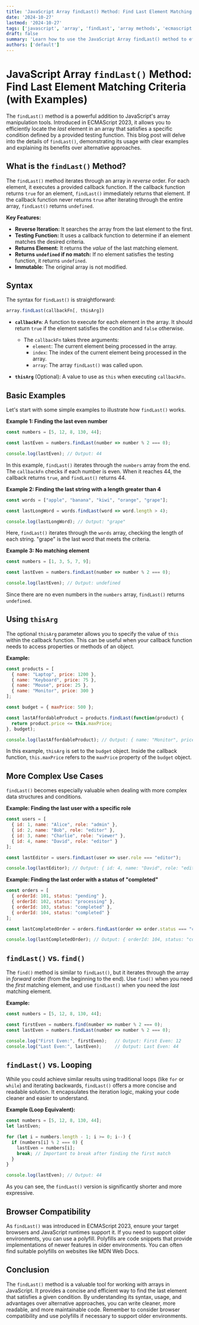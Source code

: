 ```yaml
---
title: 'JavaScript Array findLast() Method: Find Last Element Matching Criteria (with Examples)'
date: '2024-10-27'
lastmod: '2024-10-27'
tags: ['javascript', 'array', 'findLast', 'array methods', 'ecmascript', 'programming']
draft: false
summary: 'Learn how to use the JavaScript Array findLast() method to efficiently find the last element in an array that satisfies a provided testing function. Includes detailed examples and use cases.'
authors: ['default']
---
```


# JavaScript Array `findLast()` Method: Find Last Element Matching Criteria (with Examples)

The `findLast()` method is a powerful addition to JavaScript's array manipulation tools. Introduced in ECMAScript 2023, it allows you to efficiently locate the *last* element in an array that satisfies a specific condition defined by a provided testing function.  This blog post will delve into the details of `findLast()`, demonstrating its usage with clear examples and explaining its benefits over alternative approaches.

## What is the `findLast()` Method?

The `findLast()` method iterates through an array in *reverse* order.  For each element, it executes a provided callback function. If the callback function returns `true` for an element, `findLast()` immediately returns that element. If the callback function never returns `true` after iterating through the entire array, `findLast()` returns `undefined`.

**Key Features:**

*   **Reverse Iteration:**  It searches the array from the last element to the first.
*   **Testing Function:** It uses a callback function to determine if an element matches the desired criteria.
*   **Returns Element:** It returns the *value* of the last matching element.
*   **Returns `undefined` if no match:** If no element satisfies the testing function, it returns `undefined`.
*   **Immutable:** The original array is not modified.

## Syntax

The syntax for `findLast()` is straightforward:

```javascript
array.findLast(callbackFn[, thisArg])
```

*   **`callbackFn`**:  A function to execute for each element in the array.  It should return `true` if the element satisfies the condition and `false` otherwise.

    *   The `callbackFn` takes three arguments:
        *   `element`: The current element being processed in the array.
        *   `index`: The index of the current element being processed in the array.
        *   `array`: The array `findLast()` was called upon.
*   **`thisArg`** (Optional): A value to use as `this` when executing `callbackFn`.

## Basic Examples

Let's start with some simple examples to illustrate how `findLast()` works.

**Example 1: Finding the last even number**

```javascript
const numbers = [5, 12, 8, 130, 44];

const lastEven = numbers.findLast(number => number % 2 === 0);

console.log(lastEven); // Output: 44
```

In this example, `findLast()` iterates through the `numbers` array from the end. The `callbackFn` checks if each number is even. When it reaches 44, the callback returns `true`, and `findLast()` returns 44.

**Example 2: Finding the last string with a length greater than 4**

```javascript
const words = ["apple", "banana", "kiwi", "orange", "grape"];

const lastLongWord = words.findLast(word => word.length > 4);

console.log(lastLongWord); // Output: "grape"
```

Here, `findLast()` iterates through the `words` array, checking the length of each string. "grape" is the last word that meets the criteria.

**Example 3: No matching element**

```javascript
const numbers = [1, 3, 5, 7, 9];

const lastEven = numbers.findLast(number => number % 2 === 0);

console.log(lastEven); // Output: undefined
```

Since there are no even numbers in the `numbers` array, `findLast()` returns `undefined`.

## Using `thisArg`

The optional `thisArg` parameter allows you to specify the value of `this` within the callback function.  This can be useful when your callback function needs to access properties or methods of an object.

**Example:**

```javascript
const products = [
  { name: "Laptop", price: 1200 },
  { name: "Keyboard", price: 75 },
  { name: "Mouse", price: 25 },
  { name: "Monitor", price: 300 }
];

const budget = { maxPrice: 500 };

const lastAffordableProduct = products.findLast(function(product) {
  return product.price <= this.maxPrice;
}, budget);

console.log(lastAffordableProduct); // Output: { name: "Monitor", price: 300 }
```

In this example, `thisArg` is set to the `budget` object.  Inside the callback function, `this.maxPrice` refers to the `maxPrice` property of the `budget` object.

## More Complex Use Cases

`findLast()` becomes especially valuable when dealing with more complex data structures and conditions.

**Example: Finding the last user with a specific role**

```javascript
const users = [
  { id: 1, name: "Alice", role: "admin" },
  { id: 2, name: "Bob", role: "editor" },
  { id: 3, name: "Charlie", role: "viewer" },
  { id: 4, name: "David", role: "editor" }
];

const lastEditor = users.findLast(user => user.role === "editor");

console.log(lastEditor); // Output: { id: 4, name: "David", role: "editor" }
```

**Example: Finding the last order with a status of "completed"**

```javascript
const orders = [
  { orderId: 101, status: "pending" },
  { orderId: 102, status: "processing" },
  { orderId: 103, status: "completed" },
  { orderId: 104, status: "completed" }
];

const lastCompletedOrder = orders.findLast(order => order.status === "completed");

console.log(lastCompletedOrder); // Output: { orderId: 104, status: "completed" }
```

## `findLast()` vs. `find()`

The `find()` method is similar to `findLast()`, but it iterates through the array in *forward* order (from the beginning to the end).  Use `find()` when you need the *first* matching element, and use `findLast()` when you need the *last* matching element.

**Example:**

```javascript
const numbers = [5, 12, 8, 130, 44];

const firstEven = numbers.find(number => number % 2 === 0);
const lastEven = numbers.findLast(number => number % 2 === 0);

console.log("First Even:", firstEven);   // Output: First Even: 12
console.log("Last Even:", lastEven);     // Output: Last Even: 44
```

## `findLast()` vs. Looping

While you could achieve similar results using traditional loops (like `for` or `while`) and iterating backwards, `findLast()` offers a more concise and readable solution.  It encapsulates the iteration logic, making your code cleaner and easier to understand.

**Example (Loop Equivalent):**

```javascript
const numbers = [5, 12, 8, 130, 44];
let lastEven;

for (let i = numbers.length - 1; i >= 0; i--) {
  if (numbers[i] % 2 === 0) {
    lastEven = numbers[i];
    break; // Important to break after finding the first match
  }
}

console.log(lastEven); // Output: 44
```

As you can see, the `findLast()` version is significantly shorter and more expressive.

## Browser Compatibility

As `findLast()` was introduced in ECMAScript 2023, ensure your target browsers and JavaScript runtimes support it.  If you need to support older environments, you can use a polyfill.  Polyfills are code snippets that provide implementations of newer features in older environments. You can often find suitable polyfills on websites like MDN Web Docs.

## Conclusion

The `findLast()` method is a valuable tool for working with arrays in JavaScript. It provides a concise and efficient way to find the last element that satisfies a given condition. By understanding its syntax, usage, and advantages over alternative approaches, you can write cleaner, more readable, and more maintainable code. Remember to consider browser compatibility and use polyfills if necessary to support older environments.